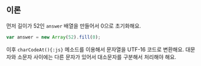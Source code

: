 ## 이론

먼저 길이가 52인 `answer` 배열을 만들어서 0으로 초기화해요.

```js
var answer = new Array(52).fill(0);
```

이후 `charCodeAt(){:js}` 메소드를 이용해서 문자열을 UTF-16 코드로 변환해요.
대문자와 소문자 사이에는 다른 문자가 있어서 대소문자를 구분해서 처리해야 해요.

